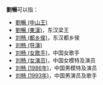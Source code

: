 '''劉暢'''可以指：
* [[劉暢_(中山王)|劉暢 (中山王)]]
* [[劉暢_(東漢)|劉暢 (東漢)]]，东汉梁王
* [[刘畅_(都乡侯)|刘畅 (都乡侯)]]，东汉都乡侯
* [[刘畅_(导演)|刘畅 (导演)]]
* [[刘畅_(女歌手)|刘畅 (女歌手)]]，中国女歌手
* [[刘畅_(女演员)|刘畅 (女演员)]]，中国女模特及演员
* [[刘畅_(1986年)|刘畅 (1986年)]]，中国男模特及演员
* [[刘畅_(1993年)|刘畅 (1993年)]]，中国男演员及歌手
{{Disambig|C|Cat=二字刘姓人名消歧义}}